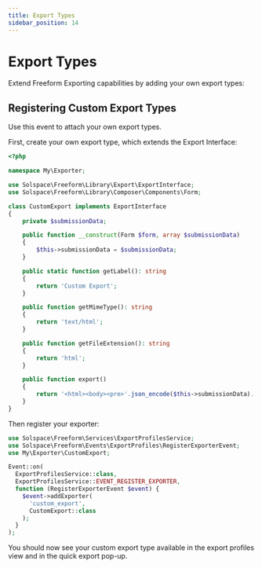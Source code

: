 ```yaml
---
title: Export Types
sidebar_position: 14
---
```


# Export Types

Extend Freeform Exporting capabilities by adding your own export types:

## Registering Custom Export Types

Use this event to attach your own export types.

First, create your own export type, which extends the Export Interface:

```php showLineNumbers
<?php

namespace My\Exporter;

use Solspace\Freeform\Library\Export\ExportInterface;
use Solspace\Freeform\Library\Composer\Components\Form;

class CustomExport implements ExportInterface
{
    private $submissionData;

    public function __construct(Form $form, array $submissionData)
    {
        $this->submissionData = $submissionData;
    }

    public static function getLabel(): string
    {
        return 'Custom Export';
    }

    public function getMimeType(): string
    {
        return 'text/html';
    }

    public function getFileExtension(): string
    {
        return 'html';
    }

    public function export()
    {
        return '<html><body><pre>'.json_encode($this->submissionData).'</pre></body></html>';
    }
}

```

Then register your exporter:

```php showLineNumbers
use Solspace\Freeform\Services\ExportProfilesService;
use Solspace\Freeform\Events\ExportProfiles\RegisterExporterEvent;
use My\Exporter\CustomExport;

Event::on(
  ExportProfilesService::class,
  ExportProfilesService::EVENT_REGISTER_EXPORTER,
  function (RegisterExporterEvent $event) {
    $event->addExporter(
      'custom_export',
      CustomExport::class
    );
  }
);
```

You should now see your custom export type available in the export profiles view and in the quick export pop-up.
